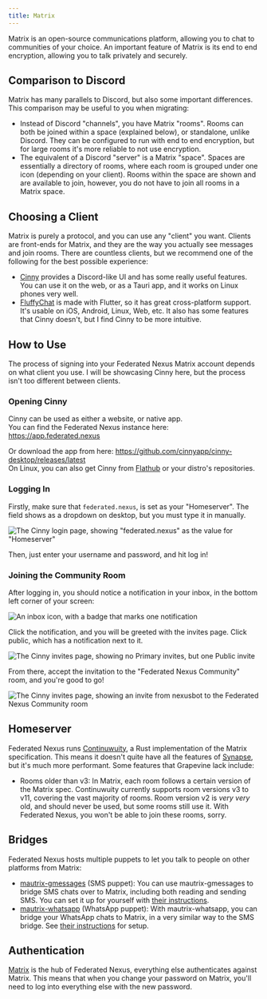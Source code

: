 ```yaml
---
title: Matrix
---
```


Matrix is an open-source communications platform, allowing you to chat to communities of your choice. An important feature of Matrix is its end to end encryption, allowing you to talk privately and securely.

## Comparison to Discord

Matrix has many parallels to Discord, but also some important differences. This comparison may be useful to you when migrating:

- Instead of Discord "channels", you have Matrix "rooms". Rooms can both be joined within a space (explained below), or standalone, unlike Discord. They can be configured to run with end to end encryption, but for large rooms it's more reliable to not use encryption.
- The equivalent of a Discord "server" is a Matrix "space". Spaces are essentially a directory of rooms, where each room is grouped under one icon (depending on your client). Rooms within the space are shown and are available to join, however, you do not have to join all rooms in a Matrix space.

## Choosing a Client

Matrix is purely a protocol, and you can use any "client" you want. Clients are front-ends for Matrix, and they are the way you actually see messages and join rooms. There are countless clients, but we recommend one of the following for the best possible experience:

- [Cinny](https://cinny.in) provides a Discord-like UI and has some really useful features. You can use it on the web, or as a Tauri app, and it works on Linux phones very well.
- [FluffyChat](https://fluffychat.im) is made with Flutter, so it has great cross-platform support. It's usable on iOS, Android, Linux, Web, etc. It also has some features that Cinny doesn't, but I find Cinny to be more intuitive.

## How to Use

The process of signing into your Federated Nexus Matrix account depends on what client you use. I will be showcasing Cinny here, but the process isn't too different between clients.

### Opening Cinny

Cinny can be used as either a website, or native app.  
You can find the Federated Nexus instance here: https://app.federated.nexus

Or download the app from here: https://github.com/cinnyapp/cinny-desktop/releases/latest  
On Linux, you can also get Cinny from [Flathub](https://flathub.org/apps/in.cinny.Cinny) or your distro's repositories.

### Logging In

Firstly, make sure that `federated.nexus`, is set as your "Homeserver". The field shows as a dropdown on desktop, but you must type it in manually.

![The Cinny login page, showing "federated.nexus" as the value for "Homeserver"](../../../images/matrix/homeserver.png)

Then, just enter your username and password, and hit log in!

### Joining the Community Room

After logging in, you should notice a notification in your inbox, in the bottom left corner of your screen:

![An inbox icon, with a badge that marks one notification](../../../images/matrix/badge.png)

Click the notification, and you will be greeted with the invites page. Click public, which has a notification next to it.

![The Cinny invites page, showing no Primary invites, but one Public invite](../../../images/matrix/invite.png)

From there, accept the invitation to the "Federated Nexus Community" room, and you're good to go!

![The Cinny invites page, showing an invite from nexusbot to the Federated Nexus Community room](../../../images/matrix/accept.png)

## Homeserver

Federated Nexus runs [Continuwuity](https://continuwuity.org/), a Rust implementation of the Matrix specification. This means it doesn't quite have all the features of [Synapse](https://element-hq.github.io/synapse/latest/), but it's much more performant. Some features that Grapevine lack include:

- Rooms older than v3: In Matrix, each room follows a certain version of the Matrix spec. Continuwuity currently supports room versions v3 to v11, covering the vast majority of rooms. Room version v2 is _very very_ old, and should never be used, but some rooms still use it. With Federated Nexus, you won't be able to join these rooms, sorry.

## Bridges

Federated Nexus hosts multiple puppets to let you talk to people on other platforms from Matrix:

- [mautrix-gmessages](https://docs.mau.fi/bridges/go/gmessages/index.html) (SMS puppet): You can use mautrix-gmessages to bridge SMS chats over to Matrix, including both reading and sending SMS. You can set it up for yourself with [their instructions](https://docs.mau.fi/bridges/go/gmessages/authentication.html).
- [mautrix-whatsapp](https://docs.mau.fi/bridges/go/whatsapp/index.html) (WhatsApp puppet): With mautrix-whatsapp, you can bridge your WhatsApp chats to Matrix, in a very similar way to the SMS bridge. See [their instructions](https://docs.mau.fi/bridges/go/whatsapp/authentication.html) for setup.

## Authentication

[Matrix](https://matrix.org) is the hub of Federated Nexus, everything else authenticates against Matrix. This means that when you change your password on Matrix, you'll need to log into everything else with the new password.
